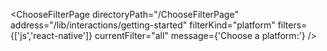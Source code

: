 


<ChooseFilterPage
    directoryPath="/ChooseFilterPage"
    address="/lib/interactions/getting-started"
    filterKind="platform"
    filters={['js','react-native']}
    currentFilter="all"
    message={'Choose a platform:'}
/>

